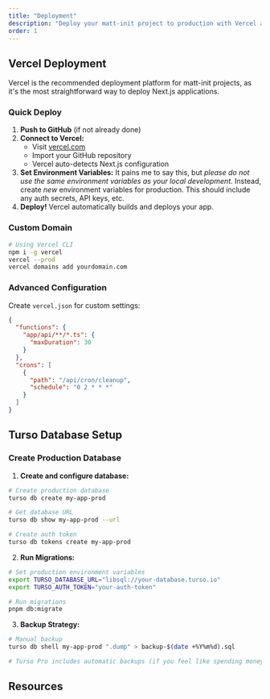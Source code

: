 ```yaml
---
title: "Deployment"
description: "Deploy your matt-init project to production with Vercel and Turso"
order: 1
---
```


## Vercel Deployment

Vercel is the recommended deployment platform for matt-init projects, as it's the most straightforward way to deploy Next.js applications.

### Quick Deploy

1. **Push to GitHub** (if not already done)
2. **Connect to Vercel:**
   - Visit [vercel.com](https://vercel.com)
   - Import your GitHub repository
   - Vercel auto-detects Next.js configuration
3. **Set Environment Variables:** It pains me to say this, but *please do not use the same environment variables as your local development*. Instead, create *new* environment variables for production. This should include any auth secrets, API keys, etc.
4. **Deploy!** Vercel automatically builds and deploys your app.

### Custom Domain
```bash
# Using Vercel CLI
npm i -g vercel
vercel --prod
vercel domains add yourdomain.com
```

### Advanced Configuration
Create `vercel.json` for custom settings:

```json
{
  "functions": {
    "app/api/**/*.ts": {
      "maxDuration": 30
    }
  },
  "crons": [
    {
      "path": "/api/cron/cleanup",
      "schedule": "0 2 * * *"
    }
  ]
}
```

## Turso Database Setup

### Create Production Database

1. **Create and configure database:**
```bash
# Create production database
turso db create my-app-prod

# Get database URL
turso db show my-app-prod --url

# Create auth token
turso db tokens create my-app-prod
```

2. **Run Migrations:**
```bash
# Set production environment variables
export TURSO_DATABASE_URL="libsql://your-database.turso.io"
export TURSO_AUTH_TOKEN="your-auth-token"

# Run migrations
pnpm db:migrate
```

3. **Backup Strategy:**
```bash
# Manual backup
turso db shell my-app-prod ".dump" > backup-$(date +%Y%m%d).sql

# Turso Pro includes automatic backups (if you feel like spending money)
```

## Resources

<div className="grid grid-cols-1 md:grid-cols-2 gap-4">
  <CardLink
    href="https://nextjs.org/docs/deployment"
    title="Next.js Deployment Docs"
    description="Official Next.js deployment documentation."
  />
  <CardLink
    href="https://vercel.com/docs"
    title="Vercel Documentation"
    description="Learn how to deploy and manage your Next.js apps on Vercel."
  />
  <CardLink
    href="https://docs.turso.tech/sdk/ts/orm/drizzle"
    title="Turso Deployment Guide"
    description="Official guide for deploying Turso databases."
  />
  <CardLink
    href="https://www.better-auth.com/docs/deployment"
    title="Better Auth Production Guide"
    description="Learn how to deploy Better Auth in production."
  />
</div>
